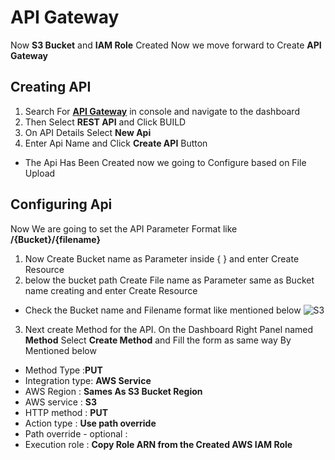 # API Gateway

Now **S3 Bucket** and **IAM Role** Created Now we move forward to Create **API Gateway**

## Creating API

1. Search For <b><u><a href="https://aws.amazon.com/api-gateway/">API Gateway</a></u></b> in console and navigate to the dashboard
2. Then Select **REST API** and Click BUILD
3. On API Details Select **New Api**
4. Enter Api Name and Click **Create API** Button

- The Api Has Been Created now we going to Configure based on File Upload

## Configuring Api

Now We are going to set the API Parameter Format like **/&#123;Bucket&#125;/&#123;filename&#125;**

1. Now Create Bucket name as Parameter inside &#123; &#125; and enter Create Resource
2. below the bucket path Create File name as Parameter same as Bucket name creating and enter Create Resource

- Check the Bucket name and Filename format like mentioned below
  ![S3](../assets/api.png)

3. Next create Method for the API. On the Dashboard Right Panel named **Method** Select **Create Method** and Fill the form as same way By Mentioned below

- Method Type :**PUT**
- Integration type: **AWS Service**
- AWS Region : **Sames As S3 Bucket Region**
- AWS service : **S3**
- HTTP method : **PUT**
- Action type : **Use path override**
- Path override - optional :
- Execution role : **Copy Role ARN from the Created AWS IAM Role**
